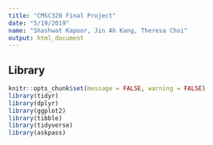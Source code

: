 ```yaml
---
title: "CMSC320 Final Project"
date: "5/19/2019"
name: "Shashwat Kapoor, Jin Ah Kang, Theresa Choi"
output: html_document
---
```


## Library

```r
knitr::opts_chunk$set(message = FALSE, warning = FALSE)
library(tidyr)
library(dplyr)
library(ggplot2)
library(tibble)
library(tidyverse)
library(askpass)
```

